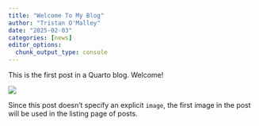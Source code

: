 ```yaml
---
title: "Welcome To My Blog"
author: "Tristan O'Malley"
date: "2025-02-03"
categories: [news]
editor_options: 
  chunk_output_type: console
---
```


This is the first post in a Quarto blog. Welcome!

![](thumbnail.jpg)

Since this post doesn't specify an explicit `image`, the first image in the post will be used in the listing page of posts.

